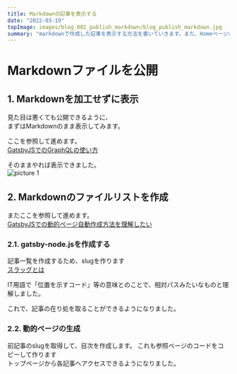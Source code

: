 ---
title: Markdownの記事を表示する  
date: "2022-03-19"  
topImage: images/blog_002_publish_markdown/blog_publish_markdown.jpg
summary: "markdownで作成した記事を表示する方法を書いていきます。また、Homeページから各記事へのリンクを作成します。"
---

# Markdownファイルを公開

## 1. Markdownを加工せずに表示
見た目は悪くても公開できるように、  
まずはMarkdownのまま表示してみます。  
  
ここを参照して進めます。  
[GatsbyJSでのGraphQLの使い方](https://reffect.co.jp/react/gatsby-basic-tutorial-for-beginners-2)

そのままやれば表示できました。  
![picture 1](images/blog_002_publish_markdown/1647646436653.png)  

## 2. Markdownのファイルリストを作成
またここを参照して進めます。  
[GatsbyJSでの動的ページ自動作成方法を理解したい](https://reffect.co.jp/react/gatsby-basic-tutorial-for-beginners-3#slug)

### 2.1. gatsby-node.jsを作成する
記事一覧を作成するため、slugを作ります  
[スラッグとは](https://school.dhw.co.jp/course/graphic/contents/w_slug.html)  

IT用語で「位置を示すコード」等の意味とのことで、相対パスみたいなものと理解しました。

これで、記事の在り処を取ることができるようになりました。  

### 2.2. 動的ページの生成
前記事のslugを取得して、目次を作成します。
これも参照ページのコードをコピーして作ります  
トップページから各記事へアクセスできるようになりました。  

